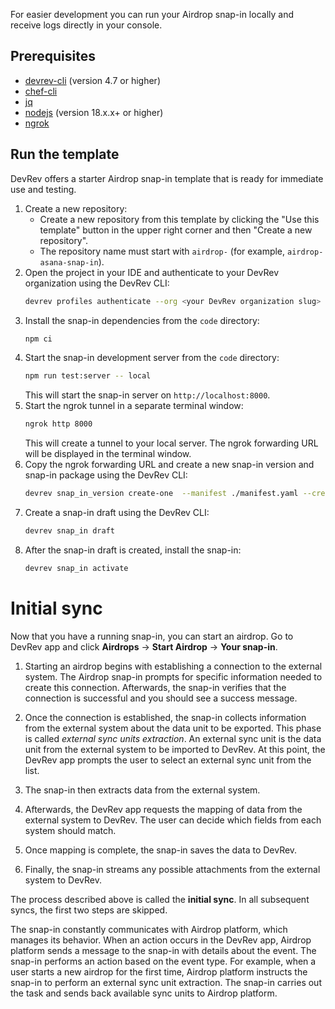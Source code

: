 For easier development you can run your Airdrop snap-in locally and receive logs directly in your console.

## Prerequisites

- [devrev-cli](https://developer.devrev.ai/snapin-development/references/cli-install) (version 4.7 or higher)
- [chef-cli](https://github.com/devrev/adaas-chef-cli)
- [jq](https://stedolan.github.io/jq)
- [nodejs](https://nodejs.org/en/download/package-manager) (version 18.x.x+ or higher)
- [ngrok](https://ngrok.com)

## Run the template

DevRev offers a starter Airdrop snap-in template that is ready for immediate use and testing. 

1. Create a new repository:
   - Create a new repository from this template by clicking the "Use this template" button in the upper right corner and then "Create a new repository".
   - The repository name must start with `airdrop-` (for example, `airdrop-asana-snap-in`).
2. Open the project in your IDE and authenticate to your DevRev organization using the DevRev CLI:
   ```bash
   devrev profiles authenticate --org <your DevRev organization slug>
   ```
3. Install the snap-in dependencies from the `code` directory:
   ```bash
   npm ci
   ```
4. Start the snap-in development server from the `code` directory:
   ```bash
   npm run test:server -- local
   ```
   This will start the snap-in server on `http://localhost:8000`.
5. Start the ngrok tunnel in a separate terminal window:
   ```bash
   ngrok http 8000
   ```
   This will create a tunnel to your local server.
   The ngrok forwarding URL will be displayed in the terminal window.
6. Copy the ngrok forwarding URL and create a new snap-in version and snap-in package using the DevRev CLI:
   ```bash
   devrev snap_in_version create-one  --manifest ./manifest.yaml --create-package --testing-url <ngrok forwarding URL>
   ```
7. Create a snap-in draft using the DevRev CLI:
   ```bash
   devrev snap_in draft
   ```
8. After the snap-in draft is created, install the snap-in:
   ```bash
   devrev snap_in activate
   ```

# Initial sync 

Now that you have a running snap-in, you can start an airdrop.
Go to DevRev app and click **Airdrops** -> **Start Airdrop** -> **Your snap-in**.

1. Starting an airdrop begins with establishing a connection to the external system. The Airdrop snap-in prompts for specific information needed to create this connection. Afterwards, the snap-in verifies that the connection is successful and you should see a success message.

2. Once the connection is established, the snap-in collects information from the external system about the data unit to be exported. This phase is called _external sync units extraction_. An external sync unit is the data unit from the external system to be imported to DevRev. At this point, the DevRev app prompts the user to select an external sync unit from the list.

3. The snap-in then extracts data from the external system.

4. Afterwards, the DevRev app requests the mapping of data from the external system to DevRev. The user can decide which fields from each system should match.

5. Once mapping is complete, the snap-in saves the data to DevRev.

6. Finally, the snap-in streams any possible attachments from the external system to DevRev.

The process described above is called the **initial sync**. In all subsequent syncs, the first two steps are skipped.

The snap-in constantly communicates with Airdrop platform, which manages its behavior. When an action occurs in the DevRev app, Airdrop platform sends a message to the snap-in with details about the event. The snap-in performs an action based on the event type. For example, when a user starts a new airdrop for the first time, Airdrop platform instructs the snap-in to perform an external sync unit extraction. The snap-in carries out the task and sends back available sync units to Airdrop platform.

